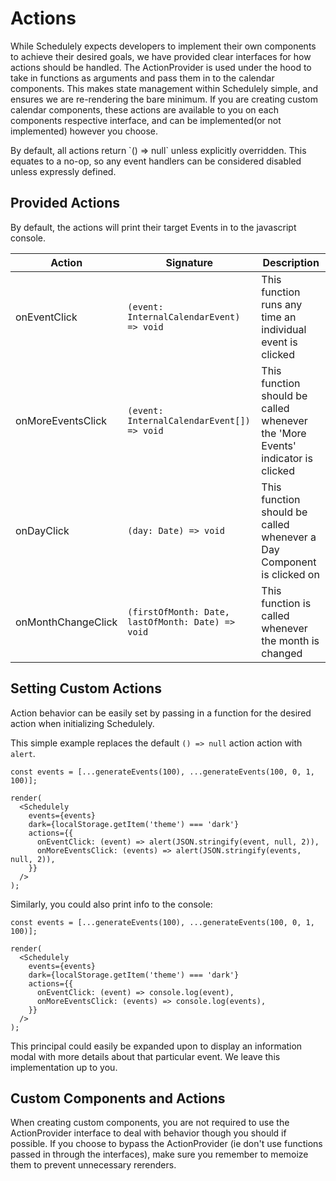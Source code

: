 
# Actions

While Schedulely expects developers to implement their own components to achieve their desired goals, we have provided clear interfaces for how actions should be handled.
The ActionProvider is used under the hood to take in functions as arguments and pass them in to the calendar components. This makes state management within
Schedulely simple, and ensures we are re-rendering the bare minimum. If you are creating custom calendar components, these actions are available to you on each components
respective interface, and can be implemented(or not implemented) however you choose.

<Callout type="warning" emoji="⚠️">
  By default, all actions return `() => null` unless explicitly overridden. This
  equates to a no-op, so any event handlers can be considered disabled unless
  expressly defined.
</Callout>

## Provided Actions

By default, the actions will print their target Events in to the javascript console.

| Action             | Signature                                         | Description                                                                    |
| ------------------ | ------------------------------------------------- | ------------------------------------------------------------------------------ |
| onEventClick       | `(event: InternalCalendarEvent) => void`          | This function runs any time an individual event is clicked                     |
| onMoreEventsClick  | `(event: InternalCalendarEvent[]) => void`        | This function should be called whenever the 'More Events' indicator is clicked |
| onDayClick         | `(day: Date) => void`                             | This function should be called whenever a Day Component is clicked on          |
| onMonthChangeClick | `(firstOfMonth: Date, lastOfMonth: Date) => void` | This function is called whenever the month is changed                          |

## Setting Custom Actions

Action behavior can be easily set by passing in a function for the desired action when initializing Schedulely.

This simple example replaces the default `() => null` action action with `alert`.

```tsx live noInline
const events = [...generateEvents(100), ...generateEvents(100, 0, 1, 100)];

render(
  <Schedulely
    events={events}
    dark={localStorage.getItem('theme') === 'dark'}
    actions={{
      onEventClick: (event) => alert(JSON.stringify(event, null, 2)),
      onMoreEventsClick: (events) => alert(JSON.stringify(events, null, 2)),
    }}
  />
);
```

Similarly, you could also print info to the console:

```tsx live noInline
const events = [...generateEvents(100), ...generateEvents(100, 0, 1, 100)];

render(
  <Schedulely
    events={events}
    dark={localStorage.getItem('theme') === 'dark'}
    actions={{
      onEventClick: (event) => console.log(event),
      onMoreEventsClick: (events) => console.log(events),
    }}
  />
);
```

This principal could easily be expanded upon to display an information modal with more details about that particular event. We leave this implementation up to you.

## Custom Components and Actions

When creating custom components, you are not required to use the ActionProvider interface to deal with behavior though you should if possible. If you choose to bypass the
ActionProvider (ie don't use functions passed in through the interfaces), make sure you remember to memoize them to prevent unnecessary rerenders.
